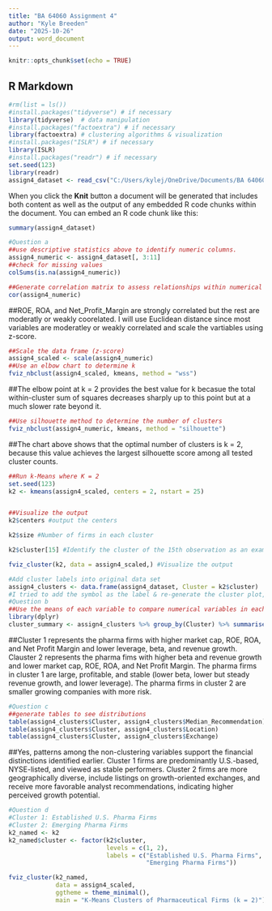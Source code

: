 ---
title: "BA 64060 Assignment 4"
author: "Kyle Breeden"
date: "2025-10-26"
output: word_document
---

```{r setup, include=FALSE}
knitr::opts_chunk$set(echo = TRUE)
```

## R Markdown

```{r}
#rm(list = ls())
#install.packages("tidyverse") # if necessary
library(tidyverse)  # data manipulation
#install.packages("factoextra") # if necessary
library(factoextra) # clustering algorithms & visualization
#install.packages("ISLR") # if necessary
library(ISLR)
#install.packages("readr") # if necessary
set.seed(123)
library(readr)
assign4_dataset <- read_csv("C:/Users/kylej/OneDrive/Documents/BA 64060/Assignment 4/Pharmaceuticals.CSV")
```

When you click the **Knit** button a document will be generated that includes both content as well as the output of any embedded R code chunks within the document. You can embed an R code chunk like this:

```{r}
summary(assign4_dataset)
```
```{r}
#Question a
##use descriptive statistics above to identify numeric columns.
assign4_numeric <- assign4_dataset[, 3:11]
##check for missing values
colSums(is.na(assign4_numeric))
```
```{r}
##Generate correlation matrix to assess relationships within numerical variables
cor(assign4_numeric)
```
##ROE, ROA, and Net_Profit_Margin are strongly correlated but the rest are moderatly or weakly coorelated. I will use Euclidean distance since most variables are moderatley or weakly correlated and scale the vartiables using z-score.

```{r}
##Scale the data frame (z-score) 
assign4_scaled <- scale(assign4_numeric)
##Use an elbow chart to determine k
fviz_nbclust(assign4_scaled, kmeans, method = "wss")
```
##The elbow point at k = 2 provides the best value for k becasue the total within-cluster sum of squares decreases sharply up to this point but at a much slower rate beyond it.


```{r}
##Use silhouette method to determine the number of clusters
fviz_nbclust(assign4_numeric, kmeans, method = "silhouette")
```
##The chart above shows that the optimal number of clusters is k = 2, because this value achieves the largest silhouette score among all tested cluster counts.

```{r}
##Run k-Means where K = 2
set.seed(123)
k2 <- kmeans(assign4_scaled, centers = 2, nstart = 25)


##Visualize the output
k2$centers #output the centers

k2$size #Number of firms in each cluster

k2$cluster[15] #Identify the cluster of the 15th observation as an example

fviz_cluster(k2, data = assign4_scaled,) #Visualize the output

```
```{r}
#Add cluster labels into original data set
assign4_clusters <- data.frame(assign4_dataset, Cluster = k2$cluster)
#I tried to add the symbol as the label & re-generate the cluster plot, but could not get it to work
#Question b
##Use the means of each variable to compare numerical variables in each cluster
library(dplyr)
cluster_summary <- assign4_clusters %>% group_by(Cluster) %>% summarise(across(Market_Cap:Net_Profit_Margin, mean))
```
##Cluster 1 represents the pharma firms with higher market cap, ROE, ROA, and Net Profit Margin and lower leverage, beta, and revenue growth. Clauster 2 represents the pharma fims with higher beta and revenue growth and lower market cap, ROE, ROA, and Net Profit Margin. The pharma firms in cluster 1 are large, profitable, and stable (lower beta, lower but steady revenue growth, and lower leverage). The pharma firms in cluster 2 are smaller growing companies with more risk.

```{r}
#Question c
##generate tables to see distributions 
table(assign4_clusters$Cluster, assign4_clusters$Median_Recommendation)
table(assign4_clusters$Cluster, assign4_clusters$Location)
table(assign4_clusters$Cluster, assign4_clusters$Exchange)
```
##Yes, patterns among the non-clustering variables support the financial distinctions identified earlier. Cluster 1 firms are predominantly U.S.-based, NYSE-listed, and viewed as stable performers. Cluster 2 firms are more geographically diverse, include listings on growth-oriented exchanges, and receive more favorable analyst recommendations, indicating higher perceived growth potential.

```{r}
#Question d
#Cluster 1: Established U.S. Pharma Firms
#Cluster 2: Emerging Pharma Firms
k2_named <- k2
k2_named$cluster <- factor(k2$cluster,
                           levels = c(1, 2),
                           labels = c("Established U.S. Pharma Firms",
                                      "Emerging Pharma Firms"))

fviz_cluster(k2_named, 
             data = assign4_scaled,
             ggtheme = theme_minimal(),
             main = "K-Means Clusters of Pharmaceutical Firms (k = 2)")
```

